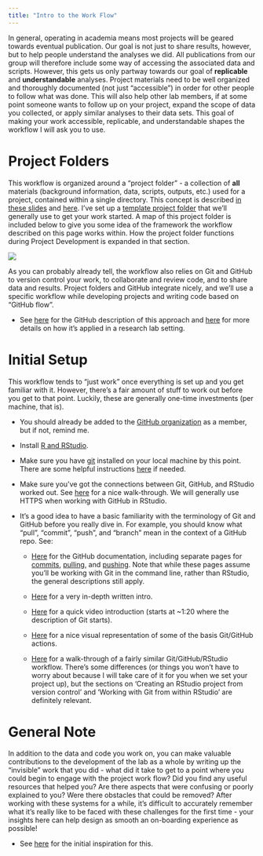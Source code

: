 ```yaml
---
title: "Intro to the Work Flow"
---
```


In general, operating in academia means most projects will be geared towards eventual publication. Our goal is not just to share results, however, but to help people understand the analyses we did. All publications from our group will therefore include some way of accessing the associated data and scripts. However, this gets us only partway towards our goal of **replicable** and **understandable** analyses. Project materials need to be well organized and thoroughly documented (not just "accessible") in order for other people to follow what was done. This will also help other lab members, if at some point someone wants to follow up on your project, expand the scope of data you collected, or apply similar analyses to their data sets. This goal of making your work accessible, replicable, and understandable shapes the workflow I will ask you to use.

# Project Folders

This workflow is organized around a "project folder" - a collection of **all** materials (background information, data, scripts, outputs, etc.) used for a project, contained within a single directory. This concept is described [in these slides](https://djnavarro.net/slides-project-structure/#1) and [here](https://martinctc.github.io/blog/rstudio-projects-and-working-directories-a-beginner%27s-guide/). I've set up a [template project folder](https://github.com/ZoopEcoEvo/project_template) that we'll generally use to get your work started. A map of this project folder is included below to give you some idea of the framework the workflow described on this page works within. How the project folder functions during Project Development is expanded in that section.

![](Figures/project_folder_schematic.png)

As you can probably already tell, the workflow also relies on Git and GitHub to version control your work, to collaborate and review code, and to share data and results. Project folders and GitHub integrate nicely, and we'll use a specific workflow while developing projects and writing code based on "GitHub flow".

-   See [here](https://docs.github.com/en/get-started/quickstart/github-flow) for the GitHub description of this approach and [here](https://www.djmannion.net/code_review/) for more details on how it's applied in a research lab setting.

# Initial Setup

This workflow tends to "just work" once everything is set up and you get familiar with it. However, there's a fair amount of stuff to work out before you get to that point. Luckily, these are generally one-time investments (per machine, that is).

-   You should already be added to the [GitHub organization](https://github.com/ZoopEcoEvo) as a member, but if not, remind me.

-   Install [R and RStudio](https://posit.co/download/rstudio-desktop/).

-   Make sure you have [git](https://git-scm.com) installed on your local machine by this point. There are some helpful instructions [here](https://happygitwithr.com/install-git.html) if needed.

-   Make sure you've got the connections between Git, GitHub, and RStudio worked out. See [here](https://happygitwithr.com/connect-intro.html) for a nice walk-through. We will generally use HTTPS when working with GitHub in RStudio.

-   It's a good idea to have a basic familiarity with the terminology of Git and GitHub before you really dive in. For example, you should know what "pull", "commit", "push", and "branch" mean in the context of a GitHub repo. See:

    -   [Here](https://github.com/git-guides) for the GitHub documentation, including separate pages for [commits](https://github.com/git-guides/git-commit), [pulling](https://github.com/git-guides/git-pull), and [pushing](https://github.com/git-guides/git-push). Note that while these pages assume you'll be working with Git in the command line, rather than RStudio, the general descriptions still apply.

    -   [Here](https://dx.doi.org/10.7287%2Fpeerj.preprints.3159v2) for a very in-depth written intro.

    -   [Here](https://www.youtube.com/watch?v=eWxxfttcMts&t=82s) for a quick video introduction (starts at \~1:20 where the description of Git starts).

    -   [Here](https://www.youtube.com/watch?v=KjLycV1IWqc) for a nice visual representation of some of the basis Git/GitHub actions.

    -   [Here](https://youtu.be/sxErFMF7BJY) for a walk-through of a fairly similar Git/GitHub/RStudio workflow. There's some differences (or things you won't have to worry about because I will take care of it for you when we set your project up), but the sections on 'Creating an RStudio project from version control' and 'Working with Git from within RStudio' are definitely relevant.

# General Note

In addition to the data and code you work on, you can make valuable contributions to the development of the lab as a whole by writing up the "invisible" work that you did - what did it take to get to a point where you could begin to engage with the project work flow? Did you find any useful resources that helped you? Are there aspects that were confusing or poorly explained to you? Were there obstacles that could be removed? After working with these systems for a while, it's difficult to accurately remember what it's really like to be faced with these challenges for the first time - your insights here can help design as smooth an on-boarding experience as possible!

-   See [here](https://www.catharsisinsight.com/reports) for the initial inspiration for this.

